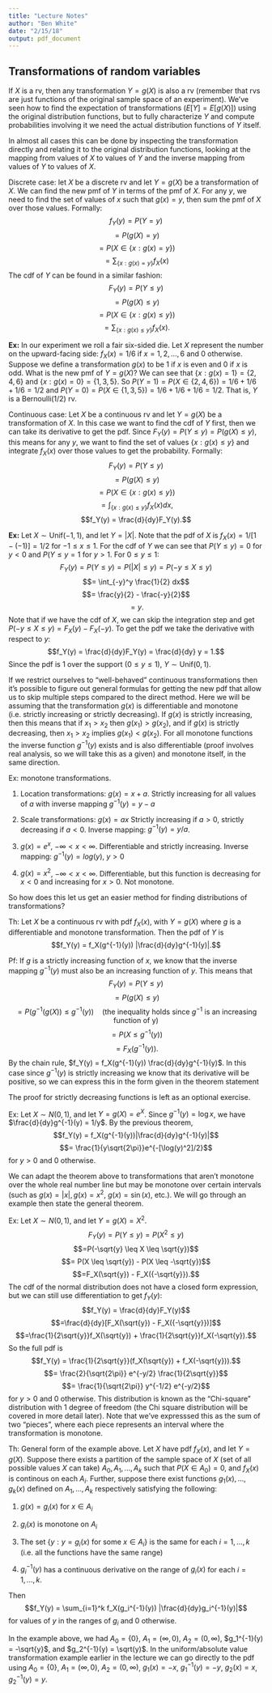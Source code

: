 ```yaml
---
title: "Lecture Notes"
author: "Ben White"
date: "2/15/18"
output: pdf_document
---
```


## Transformations of random variables

If $X$ is a rv, then any transformation $Y = g(X)$ is also a rv (remember that rvs are just functions of the original sample space of an experiment). We've seen how to find the expectation of transformations ($E[Y] = E[g(X)]$) using the original distribution functions, but to fully characterize $Y$ and compute probabilities involving it we need the actual distribution functions of $Y$ itself. 

In almost all cases this can be done by inspecting the transformation directly and relating it to the original distribution functions, looking at the mapping from values of $X$ to values of $Y$ and the inverse mapping from values of $Y$ to values of $X$.

Discrete case: let $X$ be a discrete rv and let $Y = g(X)$ be a transformation of $X$. We can find the new pmf of $Y$ in terms of the pmf of $X$. For any $y$, we need to find the set of values of $x$ such that $g(x) = y$, then sum the pmf of $X$ over those values. Formally: $$f_Y(y) = P(Y = y)$$ $$=P(g(X) = y)$$ $$=P(X \in \{x:g(x) = y\})$$ $$= \sum_{\{x: g(x) = y\}} f_X(x)$$ The cdf of $Y$ can be found in a similar fashion: $$F_Y(y) = P(Y \leq y)$$ $$=P(g(X) \leq y)$$ $$=P(X \in \{x:g(x) \leq y\})$$ $$= \sum_{\{x: g(x) \leq y\}} f_X(x).$$

**Ex:** In our experiment we roll a fair six-sided die. Let $X$ represent the number on the upward-facing side: $f_X(x) = 1/6$ if $x = 1,2,...,6$ and 0 otherwise. Suppose we define a transformation $g(x)$ to be 1 if $x$ is even and 0 if $x$ is odd. What is the new pmf of $Y = g(X)$? We can see that $\{x: g(x) = 1\} = \{2, 4, 6\}$ and $\{x: g(x) = 0 \} = \{1, 3, 5\}$. So $P(Y = 1) = P(X \in \{2,4,6\}) = 1/6+1/6+1/6 = 1/2$ and $P(Y = 0) = P(X \in \{1, 3, 5\}) = 1/6 + 1/6 + 1/6 = 1/2$. That is, $Y$ is a Bernoulli$(1/2)$ rv. 

Continuous case: Let $X$ be a continuous rv and let $Y = g(X)$ be a transformation of $X$. In this case we want to find the cdf of $Y$ first, then we can take its derivative to get the pdf. Since $F_Y(y) = P(Y \leq y) = P(g(X) \leq y)$, this means for any $y$, we want to find the set of values $\{x:g(x) \leq y\}$ and integrate $f_X(x)$ over those values to get the probability. Formally: $$F_Y(y) = P(Y \leq y)$$ $$=P(g(X) \leq y)$$ $$=P(X \in \{x:g(x) \leq y\})$$ $$= \int_{\{x: g(x) \leq y\}} f_X(x) dx,$$ $$f_Y(y) = \frac{d}{dy}F_Y(y).$$

**Ex:** Let $X \sim \text{Unif}(-1, 1)$, and let $Y = |X|$. Note that the pdf of $X$ is $f_X(x) = 1/[1 - (-1)] = 1/2$ for $-1 \leq x \leq 1$. For the cdf of $Y$ we can see that $P(Y \leq y) = 0$ for $y<0$ and $P(Y\leq y = 1$ for $y > 1$. For $0 \leq y \leq 1$: $$F_Y(y) = P(Y \leq y) = P(|X| \leq y) = P(-y \leq X \leq y)$$ $$= \int_{-y}^y \frac{1}{2} dx$$ $$= \frac{y}{2} - \frac{-y}{2}$$ $$=y.$$ Note that if we have the cdf of $X$, we can skip the integration step and get $P(-y \leq X \leq y) = F_X(y) - F_X(-y)$. To get the pdf we take the derivative with respect to $y$: $$f_Y(y) = \frac{d}{dy}F_Y(y) = \frac{d}{dy} y = 1.$$ Since the pdf is 1 over the support ($0 \leq y \leq 1$), $Y \sim \text{Unif}(0,1).$

If we restrict ourselves to "well-behaved" continuous transformations then it's possible to figure out general formulas for getting the new pdf that allow us to skip multiple steps compared to the direct method. Here we will be assuming that the transformation $g(x)$ is differentiable and monotone (i.e. strictly increasing or strictly decreasing). 
If $g(x)$ is strictly increasing, then this means that if $x_1 > x_2$ then $g(x_1) > g(x_2)$, and if $g(x)$ is strictly decreasing, then $x_1>x_2$ implies $g(x_1) < g(x_2)$. For all monotone functions the inverse function $g^{-1}(y)$ exists and is also differentiable (proof involves real analysis, so we will take this as a given) and monotone itself, in the same direction. 


Ex: monotone transformations.

1. Location transformations: $g(x) = x + a$. Strictly increasing for all values of $a$ with inverse mapping $g^{-1}(y) = y -a$

1. Scale transformations: $g(x) = ax$ Strictly increasing if $a>0$, strictly decreasing if $a<0$. Inverse mapping: $g^{-1}(y) = y/a$.

1. $g(x) = e^x$, $-\infty < x < \infty$. Differentiable and strictly increasing. Inverse mapping: $g^{-1}(y) = log(y)$, $y>0$

1. $g(x) = x^2$, $-\infty < x < \infty$. Differentiable, but this function is decreasing for $x < 0$ and increasing for $x > 0$. Not monotone. 

So how does this let us get an easier method for finding distributions of transformations?

Th: Let $X$ be a continuous rv with pdf $f_X(x)$, with $Y = g(X)$ where $g$ is a differentiable and monotone transformation. Then the pdf of $Y$ is $$f_Y(y) = f_X(g^{-1}(y)) |\frac{d}{dy}g^{-1}(y)|.$$ 

Pf: If $g$ is a strictly increasing function of $x$, we know that the inverse mapping $g^{-1}(y)$ must also be an increasing function of $y$. This means that $$F_Y(y) = P(Y \leq y)$$ $$= P(g(X) \leq y)$$ $$=P(g^{-1}(g(X)) \leq g^{-1}(y)) \quad \text{(the inequality holds since }g^{-1} \text{ is an increasing function of y)}$$ $$= P(X \leq g^{-1}(y))$$ $$= F_X(g^{-1}(y)).$$ By the chain rule, $f_Y(y) = f_X(g^{-1}(y)) \frac{d}{dy}g^{-1}(y)$. In this case since $g^{-1}(y)$ is strictly increasing we know that its derivative will be positive, so we can express this in the form given in the theorem statement

The proof for strictly decreasing functions is left as an optional exercise. 


Ex: Let $X \sim N(0,1)$, and let $Y = g(X) = e^X$. Since $g^{-1}(y) = \log x$, we have $\frac{d}{dy}g^{-1}(y) = 1/y$. By the previous theorem, $$f_Y(y) = f_X(g^{-1}(y))|\frac{d}{dy}g^{-1}(y)|$$ $$= \frac{1}{y\sqrt{2\pi}}e^{-[\log(y)^2]/2}$$ for $y > 0$ and 0 otherwise.  

We can adapt the theorem above to transformations that aren't monotone over the whole real number line but may be monotone over certain intervals (such as $g(x) = |x|, g(x) = x^2$, $g(x) = \sin(x)$, etc.). We will go through an example then state the general theorem.

Ex: Let $X \sim N(0,1)$, and let $Y = g(X) = X^2$. $$F_Y(y) = P(Y \leq y) = P(X^2 \leq y)$$ $$=P(-\sqrt{y} \leq X \leq \sqrt{y})$$ $$= P(X \leq \sqrt{y}) - P(X \leq -\sqrt{y})$$ $$=F_X(\sqrt{y}) - F_X({-\sqrt{y}}).$$ The cdf of the normal distribution does not have a closed form expression, but we can still use differentiation to get $f_Y(y)$: $$f_Y(y) = \frac{d}{dy}F_Y(y)$$ $$=\frac{d}{dy}[F_X(\sqrt{y}) - F_X({-\sqrt{y}})]$$ $$=\frac{1}{2\sqrt{y}}f_X(\sqrt{y}) + \frac{1}{2\sqrt{y}}f_X(-\sqrt{y}).$$ So the full pdf is $$f_Y(y) = \frac{1}{2\sqrt{y}}(f_X(\sqrt{y}) + f_X(-\sqrt{y})).$$ $$= \frac{2}{\sqrt{2\pi}} e^{-y/2} \frac{1}{2\sqrt{y}}$$ $$= \frac{1}{\sqrt{2\pi}} y^{-1/2} e^{-y/2}$$ for $y > 0$ and 0 otherwise. This distribution is known as the "Chi-square" distribution with 1 degree of freedom (the Chi square distribution will be covered in more detail later). Note that we've expresssed this as the sum of two "pieces", where each piece represents an interval where the transformation is monotone. 

Th: General form of the example above. Let $X$ have pdf $f_X(x)$, and let $Y = g(X)$. Suppose there exists a partition of the sample space of $X$ (set of all possible values $X$ can take) $A_0, A_1, ..., A_k$ such that $P(X \in A_0) = 0$, and $f_X(x)$ is continous on each $A_i$. Further, suppose there exist functions $g_1(x), ..., g_k(x)$ defined on $A_1, ..., A_k$ respectively satisfying the following:

1. $g(x) = g_i(x)$ for $x \in A_i$

2. $g_i(x)$ is monotone on $A_i$

3. The set $\{y: y = g_i(x) \text{ for some } x \in A_i \}$ is the same for each $i=1,...,k$ (i.e. all the functions have the same range)

4. $g_i^{-1}(y)$ has a continuous derivative on the range of $g_i(x)$ for each $i=1,...,k$.

Then $$f_Y(y) = \sum_{i=1}^k f_X(g_i^{-1}(y)) |\frac{d}{dy}g_i^{-1}(y)|$$ for values of $y$ in the ranges of $g_i$ and 0 otherwise.

In the example above, we had $A_0 = \{0\}$, $A_1 = (\infty,0)$, $A_2 = (0, \infty)$, $g_1^{-1}(y) = -\sqrt{y}$, and $g_2^{-1}(y) = \sqrt(y)$. In the uniform/absolute value transformation example earlier in the lecture we can go directly to the pdf using $A_0=\{0\}$, $A_1 = (\infty,0)$, $A_2 = (0, \infty)$, $g_1(x) = -x$, $g_1^{-1}(y) = -y$, $g_2(x) = x$, $g_2^{-1}(y) = y$.  




